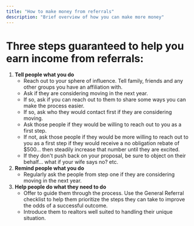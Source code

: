 ```yaml
---
title: "How to make money from referrals"
description: "Brief overview of how you can make more money"
---
```


# Three steps guaranteed to help you earn income from referrals:

1. **Tell people what you do**
   - Reach out to your sphere of influence. Tell family, friends and any other groups you have an affiliation with.
   - Ask if they are considering moving in the next year.
   - If so, ask if you can reach out to them to share some ways you can make the process easier.
   - If so, ask who they would contact first if they are considering moving.
   - Ask those people if they would be willing to reach out to you as a first step.
   - If not, ask those people if they would be more willing to reach out to you as a first step if they would receive a no obligation rebate of \$500... then steadily increase that number until they are excited.
   - If they don't push back on your proposal, be sure to object on their behalf... what if your wife says no? etc.
2. **Remind people what you do**
   - Regularly ask the people from step one if they are considering moving in the next year.
3. **Help people do what they need to do**
   - Offer to guide them through the process. Use the General Referral checklist to help them prioritize the steps they can take to improve the odds of a successful outcome.
   - Introduce them to realtors well suited to handling their unique situation.